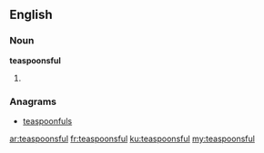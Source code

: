 ==English==

===Noun===
'''teaspoonsful'''

# {{plural of|teaspoonful}}

===Anagrams===
* [[teaspoonfuls#English|teaspoonfuls]]

[[ar:teaspoonsful]]
[[fr:teaspoonsful]]
[[ku:teaspoonsful]]
[[my:teaspoonsful]]